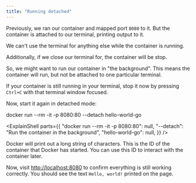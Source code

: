 ```yaml
---
title: "Running detached"
---
```




Previously, we ran our container and mapped port `8080` to it. But the container is attached to our terminal, printing output to it.

We can't use the terminal for anything else while the container is running.

Additionally, if we close our terminal for, the container will be stop.

So, we might want to run our container in "the background". This means the container will run, but not be attached to one particular terminal.

If your container is still running in your terminal, stop it now by pressing `Ctrl+C` with that terminal window focused.

Now, start it again in detached mode:

<Terminal>docker run --rm -it -p 8080:80 --detach hello-world-go</Terminal>

<ExplainShell
  parts={{
    "docker run --rm -it -p 8080:80": null,
    "--detach": "Run the container in the background",
    "hello-world-go": null,
  }}
/>

Docker will print out a long string of characters. This is the ID of the container that Docker has started. You can use this ID to interact with the container later.

Now, visit [http://localhost:8080](http://localhost:8080) to confirm everything is still working correctly. You should see the text `Hello, world!` printed on the page.
